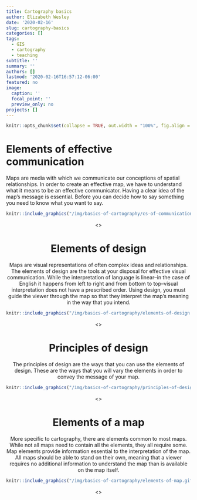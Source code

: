 ```yaml
---
title: Cartography basics
author: Elizabeth Wesley
date: '2020-02-16'
slug: cartography-basics
categories: []
tags:
  - GIS
  - cartography
  - teaching
subtitle: ''
summary: ''
authors: []
lastmod: '2020-02-16T16:57:12-06:00'
featured: no
image:
  caption: ''
  focal_point: ''
  preview_only: no
projects: []
---
```


```r
knitr::opts_chunk$set(collapse = TRUE, out.width = "100%", fig.align = "center")
```

# **Elements of effective communication**

Maps are media with which we communicate our conceptions of spatial relationships. In order to create an effective map, we have to understand what it means to be an effective communicator. Having a clear idea of the map's message is essential. Before you can decide how to say something you need to know what you want to say.

<center>
```r
knitr::include_graphics("/img/basics-of-cartography/cs-of-communication.jpg")
```
<\center>

# **Elements of design**

Maps are visual representations of often complex ideas and relationships. The elements of design are the tools at your disposal for effective visual communication. While the interpretation of language is linear--in the case of English it happens from left to right and from bottom to top--visual interpretation does not have a prescribed order. Using design, you must guide the viewer through the map so that they interpret the map's meaning in the way that you intend.

<center>
```r
knitr::include_graphics("/img/basics-of-cartography/elements-of-design.jpg")
```
<\center>

# **Principles of design**

The principles of design are the ways that you can use the elements of design. These are the ways that you will vary the elements in order to convey the message of your map.

<center>
```r
knitr::include_graphics("/img/basics-of-cartography/principles-of-design.jpg")
```
<\center>

# **Elements of a map**

More specific to cartography, there are elements common to most maps. While not all maps need to contain all the elements, they all require some. Map elements provide information essential to the interpretation of the map. All maps should be able to stand on their own, meaning that a viewer requires no additional information to understand the map than is available on the map itself.

<center>
```r
knitr::include_graphics("/img/basics-of-cartography/elements-of-map.gif")
```
<\center>